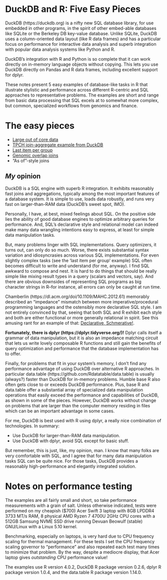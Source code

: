 # DuckDB and R: Five Easy Pieces

DuckDB (https://duckdb.org) is a nifty new SQL database library, for use
embedded in other programs, in the spirit of other embed-able databases like
SQLite or the Berkeley DB key-value database. Unlike SQLite, DuckDB uses a
column-oriented data layout (like R data frames) and has a particular focus on
performance for interactive data analysis and superb integration with popular
data analysis systems like Python and R.

DuckDB's integration with R and Python is so complete that it can work directly
on in-memory language objects without copying. This lets you use DuckDB
directly on Pandas and R data frames, including excellent support for dplyr.

These notes present 5 easy examples of database-like tasks in R that illustrate
stylistic and performance across different R-centric and SQL approaches to
representative problems.  The examples are short and range from basic data
processing that SQL excels at to somewhat more complex, but common, specialized
workflows from genomics and finance.
 

# The easy pieces

* [Large out of core data](https://bwlewis.github.io/duckdb_and_r/taxi/taxi.html)
* [TPCH join-aggregate example from DuckDB](https://bwlewis.github.io/duckdb_and_r/tpch/tpch.html)
* [Last item per group](https://bwlewis.github.io/duckdb_and_r/last/last.html)
* [Genomic overlap joins](https://bwlewis.github.io/duckdb_and_r/ranges/ranges.html)
* "As of"-style joins


## *My* opinion

DuckDB is a SQL engine with superb R integration. It exhibits reasonably fast
joins and aggregations, typically among the most important features of a
database system. It is simple to use, loads data robustly, and runs very
fast on larger-than-RAM data (DuckDB's sweet spot, IMO).

Personally, I have, at best, mixed feelings about SQL. On the positive side
lies the ability of good database engines to optimize arbitrary queries for
performance.  And, SQL's declarative style and relational model can indeed make
many data wrangling intentions easy to express, at least for simple data
manipulation tasks.

But, many problems linger with SQL implementations. Query optimizers, it turns
out, can only do so much.  Worse, there exists substantial syntax variation and
idiosyncrasies across various SQL implementations.  For even slightly complex
tasks (see the 'last item per group' example) SQL often becomes difficult to
write and understand (for me, anyway).  I find SQL awkward to compose and nest.
It is hard to do things that should be really simple like mixing
result types in a query (scalars and vectors, say).  And there are obvious
downsides of representing SQL programs as big character strings in R--for
instance, all errors can only be caught at run time.

Chamberlin (https://dl.acm.org/doi/10.1109/MAHC.2012.61) memorably described an
"impedance" mismatch between more imperative/procedural programming languages
and the ostensibly more declarative SQL style. I am not entirely convinced by that,
seeing that both SQL and R exhibit each style and both are either functional or
more generally relational in spirit. See this amusing rant for
an example of that:
<a href="https://bwlewis.github.io/duckdb_and_r/last/declarative.html">Declarative, Schmerative!</a>.

<b>Fortunately, there is dplyr (https://dplyr.tidyverse.org/)!</b> Dplyr calls
itself a grammar of data manipulation, but it is also an impedance matching
circuit that lets us write lovely composable R functions and still gain the
benefits of query optimization and performance that the database implementation
has to offer.

Finally, for problems that fit in your system's memory, I don't find any
performance advantage of using DuckDB over alternative R approaches.  In
particular data.table (https://github.com/Rdatatable/data.table) is usually
(always?) faster than DuckDB for in-memory problems. Humble base R also often
gets close to or exceeds DuckDB performance. Plus, base R and data.table offer a
substantial array of specialized data manipulation operations that easily
exceed the performance and capabilities of DuckDB, as shown in some of the
pieces.  However, DuckDB works without change on problems that are larger than
the computer memory residing in files which can be an important advantage in
some cases.

For me, DuckDB is best used with R using dplyr, a really nice combination of
technologies. In summary:

* Use DuckDB for larger-than-RAM data manipulation.
* Use DuckDB with dplyr, avoid SQL except for basic stuff.

But remember, this is just, like, my opinion, man.  I know that many folks are
very comfortable with SQL, and I agree that for many data manipulation tasks
SQL can be quite nice. For those tasks, DuckDB provides a reasonably
high-performance and elegantly integrated solution.




# Notes on performance testing

The examples are all fairly small and short, so take performance measurements
with a grain of salt. Unless otherwise indicated, tests were performed on my
cheapish ($700) Acer Swift 3 laptop with 8GB LPDDR4 3733 MT/s RAM, 8 physical
AMD Ryzen 7 4700U 2GHz CPU cores with a 512GB Samsung NVME SSD drive running
Devuan Beowulf (stable) GNU/Linux with a Linux 5.10 kernel.

Benchmarking, especially on laptops, is very hard due to CPU frequency scaling
for thermal management. For these tests I set the CPU frequency scaling
governor to "performance" and also repeated each test many times to minimize
that problem.  By the way, despite a mediocre display, that Acer laptop gives
*outstanding* CPU performance value!

The examples use R version 4.0.2, DuckDB R package version 0.2.6, dplyr R
package version 1.0.4, and the data.table R package version 1.14.0.
